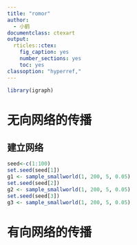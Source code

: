 ```yaml
---
title: "romor"
author:
  - 小鹤
documentclass: ctexart
output:
  rticles::ctex:
    fig_caption: yes
    number_sections: yes 
    toc: yes
classoption: "hyperref,"
---
```


```r
library(igraph)
```


# 无向网络的传播
## 建立网络

```r
seed<-c(1:100)
set.seed(seed[1])
g1 <- sample_smallworld(1, 200, 5, 0.05)
set.seed(seed[2])
g2 <- sample_smallworld(1, 200, 5, 0.05)
set.seed(seed[3])
g3 <- sample_smallworld(1, 200, 5, 0.05)

```


# 有向网络的传播



















